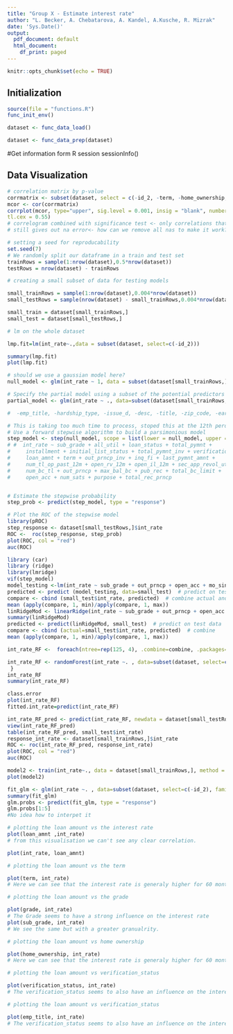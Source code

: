 ```yaml
---
title: "Group X - Estimate interest rate"
author: "L. Becker, A. Chebatarova, A. Kandel, A.Kusche, R. Mizrak"
date: 'Sys.Date()'
output:
  pdf_document: default
  html_document:
    df_print: paged
---
```


```r
knitr::opts_chunk$set(echo = TRUE)
```

## Initialization

```r
source(file = "functions.R")
func_init_env()
```

```r
dataset <- func_data_load()
```

```r
dataset <- func_data_prep(dataset)
```

#Get information form R session
sessionInfo()


## Data Visualization

```r
# correlation matrix by p-value
corrmatrix <- subset(dataset, select = c(-id_2, -term, -home_ownership, -initial_list_status, -application_type, -verification_status_joint, -hardship_flag, -hardship_type, -hardship_reason, -hardship_type, -hardship_loan_status, -hardship_status, -disbursement_method, -debt_settlement_flag, -verification_status, -loan_status, -pymnt_plan, -purpose, -settlement_status))
mcor <- cor(corrmatrix)
corrplot(mcor, type="upper", sig.level = 0.001, insig = "blank", number.font = 1, 
tl.cex = 0.55)
# correlogram combined with significance test <- only correlations that are relevant are shown in the plot
# still gives out na error<- how can we remove all nas to make it work?

```


```r
# setting a seed for reproducability
set.seed(7)
# We randomly split our dataframe in a train and test set
trainRows = sample(1:nrow(dataset),0.5*nrow(dataset))
testRows = nrow(dataset) - trainRows

# creating a small subset of data for testing models

small_trainRows = sample(1:nrow(dataset),0.004*nrow(dataset))
small_testRows = sample(nrow(dataset) - small_trainRows,0.004*nrow(dataset))

small_train = dataset[small_trainRows,]
small_test = dataset[small_testRows,]
```

```r
# lm on the whole dataset

lmp.fit=lm(int_rate~.,data = subset(dataset, select=c(-id_2)))

summary(lmp.fit)
plot(lmp.fit)
```

```r
# should we use a gaussian model here?
null_model <- glm(int_rate ~ 1, data = subset(dataset[small_trainRows,], select=c(-id_2)), family = "gaussian", na.action = na.omit)

# Specify the partial model using a subset of the potential predictors
partial_model <- glm(int_rate ~ ., data=subset(dataset[small_trainRows,], select=c(-id_2)), family = "gaussian", na.action = na.omit)

#  -emp_title, -hardship_type, -issue_d, -desc, -title, -zip_code, -earliest_cr_line, -total_rec_late_fee, -last_pymnt_d, -next_pymnt_d, -last_credit_pull_d, -policy_code, -sec_app_earliest_cr_line, -deferral_term, -hardship_length, -debt_settlement_flag_date, -settlement_date

# This is taking too much time to process, stoped this at the 12th perdictor.
# Use a forward stepwise algorithm to build a parsimonious model
step_model <- step(null_model, scope = list(lower = null_model, upper = partial_model), direction = "forward", na.action = na.omit, steps = 10)
# #  int_rate ~ sub_grade + all_util + loan_status + total_pymnt +
#     installment + initial_list_status + total_pymnt_inv + verification_status +
#     loan_amnt + term + out_prncp_inv + inq_fi + last_pymnt_amnt +
#     num_tl_op_past_12m + open_rv_12m + open_il_12m + sec_app_revol_util +
#     num_bc_tl + out_prncp + max_bal_bc + pub_rec + total_bc_limit +
#     open_acc + num_sats + purpose + total_rec_prncp


# Estimate the stepwise probability
step_prob <- predict(step_model, type = "response")

# Plot the ROC of the stepwise model
library(pROC)
step_response <- dataset[small_testRows,]$int_rate
ROC <-  roc(step_response, step_prob)
plot(ROC, col = "red")
auc(ROC)
```
```r
library (car)
library (ridge)
library(lmridge)
vif(step_model)
model_testing <-lm(int_rate ~ sub_grade + out_prncp + open_acc + mo_sin_rcnt_rev_tl_op + total_rec_int +pct_tl_nvr_dlq + num_il_tl, data=small_train, na.action = na.omit)
predicted <- predict (model_testing, data=small_test)  # predict on test data
compare <- cbind (small_test$int_rate, predicted)  # combine actual and predicted
mean (apply(compare, 1, min)/apply(compare, 1, max))
linRidgeMod <- linearRidge(int_rate ~ sub_grade + out_prncp + open_acc + mo_sin_rcnt_rev_tl_op + total_rec_int +pct_tl_nvr_dlq + num_il_tl, data = small_train)
summary(linRidgeMod)
predicted <- predict(linRidgeMod, small_test)  # predict on test data
compare <- cbind (actual=small_test$int_rate, predicted)  # combine
mean (apply(compare, 1, min)/apply(compare, 1, max))
```

```r

int_rate_RF <-  foreach(ntree=rep(125, 4), .combine=combine, .packages='randomForest') %dopar% {

int_rate_RF <- randomForest(int_rate ~. , data=subset(dataset, select=c(-id_2)) , subset =  small_trainRows, importance=TRUE, do.trace = TRUE, ntree=ntree)
 }
int_rate_RF
summary(int_rate_RF)

class.error
plot(int_rate_RF)
fitted.int_rate=predict(int_rate_RF)

int_rate_RF_pred <- predict(int_rate_RF, newdata = dataset[small_testRows,])
view(int_rate_RF_pred)
table(int_rate_RF_pred, small_test$int_rate)
response_int_rate <- dataset[small_trainRows,]$int_rate
ROC <- roc(int_rate_RF_pred, response_int_rate)
plot(ROC, col = "red")
auc(ROC)
```
```r
model2 <- train(int_rate~., data = dataset[small_trainRows,], method = "ranger", na.action = na.omit)
plot(model2)
```


```r

fit_glm <- glm(int_rate ~. , data=subset(dataset, select=c(-id_2), family = binomial))
summary(fit_glm)
glm.probs <- predict(fit_glm, type = "response")
glm.probs[1:5]
#No idea how to interpet it
```

```r
# plotting the loan amount vs the interest rate
plot(loan_amnt ,int_rate)
# from this visualisation we can't see any clear correlation.

plot(int_rate, loan_amnt)

```

```r
# plotting the loan amount vs the term

plot(term, int_rate)
# Here we can see that the interest rate is generaly higher for 60 months loans and lower for 36 months loans.
```

```r
# plotting the loan amount vs the grade

plot(grade, int_rate)
# The Grade seems to have a strong influence on the interest rate
plot(sub_grade, int_rate)
# We see the same but with a greater granualrity.

```

```r
# plotting the loan amount vs home ownership

plot(home_ownership, int_rate)
# Here we can see that the interest rate is generaly higher for 60 months loans and lower for 36 months loans.
```

```r
# plotting the loan amount vs verification_status

plot(verification_status, int_rate)
# The verification_status seems to also have an influence on the interest rate.

```

```r
# plotting the loan amount vs verification_status

plot(emp_title, int_rate)
# The verification_status seems to also have an influence on the interest rate.

```
